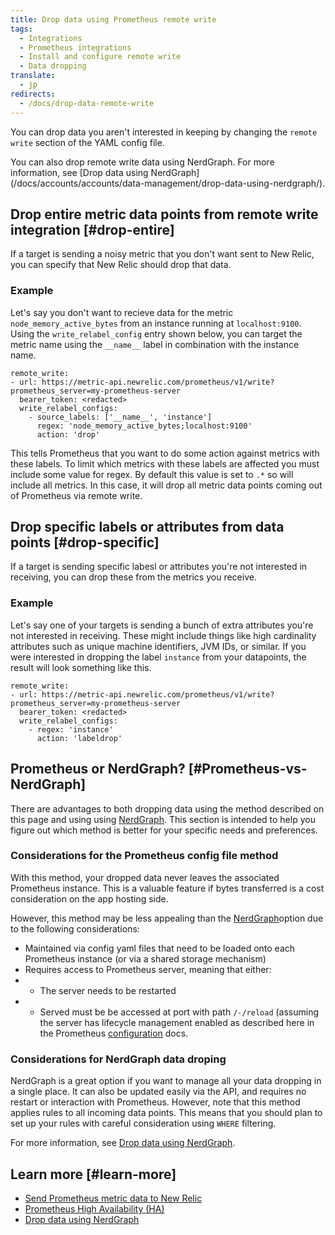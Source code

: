 ```yaml
---
title: Drop data using Prometheus remote write
tags:
  - Integrations
  - Prometheus integrations
  - Install and configure remote write
  - Data dropping
translate:
  - jp
redirects:
  - /docs/drop-data-remote-write
---
```


You can drop data you aren't interested in keeping by changing the `remote write` section of the YAML config file.

<Callout variant="tip">
You can also drop remote write data using NerdGraph. For more information, see [Drop data using NerdGraph](/docs/accounts/accounts/data-management/drop-data-using-nerdgraph/).
</Callout>

## Drop entire metric data points from remote write integration [#drop-entire]

If a target is sending a noisy metric that you don't want sent to New Relic, you can specify that New Relic should drop that data.

### Example

Let's say you don't want to recieve data for the metric `node_memory_active_bytes` from an instance running at `localhost:9100`. Using the `write_relabel_config` entry shown below, you can target the metric name using the `__name__` label in combination with the instance name.

```
remote_write:
- url: https://metric-api.newrelic.com/prometheus/v1/write?prometheus_server=my-prometheus-server
  bearer_token: <redacted>
  write_relabel_configs:
    - source_labels: ['__name__', 'instance']
      regex: 'node_memory_active_bytes;localhost:9100'
      action: 'drop'
```

This tells Prometheus that you want to do some action against metrics with these labels. To limit which metrics with these labels are affected you must include some value for regex. By default this value is set to `.*` so will include all metrics. In this case, it will drop all metric data points coming out of Prometheus via remote write.

## Drop specific labels or attributes from data points  [#drop-specific]

If a target is sending specific labesl or attributes you're not interested in receiving, you can drop these from the metrics you receive.

### Example

Let's say one of your targets is sending a bunch of extra attributes you're not interested in receiving. These might include things like high cardinality attributes such as unique machine identifiers, JVM IDs, or similar. If you were interested in dropping the label `instance` from your datapoints, the result will look something like this.


```
remote_write:
- url: https://metric-api.newrelic.com/prometheus/v1/write?prometheus_server=my-prometheus-server
  bearer_token: <redacted>
  write_relabel_configs:
    - regex: 'instance'
      action: 'labeldrop'

```

## Prometheus or NerdGraph? [#Prometheus-vs-NerdGraph]

There are advantages to both dropping data using the method described on this page and using using [NerdGraph](/docs/accounts/accounts/data-management/drop-data-using-nerdgraph/). This section is intended to help you figure out which method is better for your specific needs and preferences.

### Considerations for the Prometheus config file method

With this method, your dropped data never leaves the associated Prometheus instance. This is a valuable feature if bytes transferred is a cost consideration on the app hosting side.

However, this method may be less appealing than the [NerdGraph](/docs/accounts/accounts/data-management/drop-data-using-nerdgraph/)option due to the following considerations:
- Maintained via config yaml files that need to be loaded onto each Prometheus instance (or via a shared storage mechanism)
- Requires access to Prometheus server, meaning that either:
- - The server needs to be restarted
- - Served must be be accessed at port with path `/-/reload` (assuming the server has lifecycle management enabled as described here in the Prometheus [configuration](https://prometheus.io/docs/prometheus/latest/configuration/configuration/#configuration) docs.

### Considerations for NerdGraph data droping

NerdGraph is a great option if you want to manage all your data dropping in a single place. It can also be updated easily via the API, and requires no restart or interaction with Prometheus. However, note that this method applies rules to all incoming data points. This means that you should plan to set up your rules with careful consideration using `WHERE` filtering.

For more information, see [Drop data using NerdGraph](/docs/accounts/accounts/data-management/drop-data-using-nerdgraph/).


## Learn more [#learn-more]

- [Send Prometheus metric data to New Relic](/docs/integrations/prometheus-integrations/get-started/send-prometheus-metric-data-new-relic/)
- [Prometheus High Availability (HA)](https://docs.newrelic.com/docs/integrations/prometheus-integrations/install-configure/prometheus-high-availability-ha/)
- [Drop data using NerdGraph](/docs/accounts/accounts/data-management/drop-data-using-nerdgraph/)
